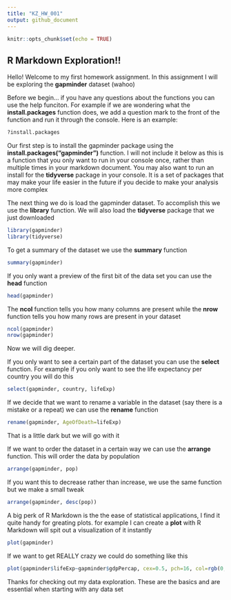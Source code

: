 ```yaml
---
title: "KZ_HW_001"
output: github_document
---
```


```r
knitr::opts_chunk$set(echo = TRUE)
```

## R Markdown Exploration!!

Hello! Welcome to my first homework assignment. In this assignment I will be exploring the **gapminder** dataset (wahoo) 

Before we begin... if you have any questions about the functions you can use the help funciton. For example if we are wondering what the **install.packages** function does, we add a question mark to the front of the function and run it through the console. Here is an example:

```r
?install.packages
```

Our first step is to install the gapminder package using the **install.packages("gapminder")** function. I will not include it below as this is a function that you only want to run in your console once, rather than multiple times in your markdown document. You may also want to run an install for the **tidyverse** package in your console. It is a set of packages that may make your life easier in the future if you decide to make your analysis more complex

The next thing we do is load the gapminder dataset. To accomplish this we use the **library** function. We will also load the **tidyverse** package that we just downloaded

```r
library(gapminder)
library(tidyverse)
```

To get a summary of the dataset we use the **summary** function

```r
summary(gapminder)
```

If you only want a preview of the first bit of the data set you can use the **head** function

```r
head(gapminder)
```

The **ncol** function tells you how many columns are present while the **nrow** function tells you how many rows are present in your dataset

```r
ncol(gapminder)
nrow(gapminder)
```

Now we will dig deeper. 

If you only want to see a certain part of the dataset you can use the **select** function. For example if you only want to see the life expectancy per country you will do this

```r
select(gapminder, country, lifeExp)
```

If we decide that we want to rename a variable in the dataset (say there is a mistake or a repeat) we can use the **rename** function

```r
rename(gapminder, AgeOfDeath=lifeExp)
```

That is a little dark but we will go with it

If we want to order the dataset in a certain way we can use the **arrange** function. This will order the data by population

```r
arrange(gapminder, pop)
```

If you want this to decrease rather than increase, we use the same function but we make a small tweak

```r
arrange(gapminder, desc(pop))
```

A big perk of R Markdown is the the ease of statistical applications, I find it quite handy for greating plots. for example I can create a **plot** with R Markdown will spit out a visualization of it instantly

```r
plot(gapminder)
```


If we want to get REALLY crazy we could do something like this

```r
plot(gapminder$lifeExp~gapminder$gdpPercap, cex=0.5, pch=16, col=rgb(0,0,0,0.25))
```

Thanks for checking out my data exploration. These are the basics and are essential when starting with any data set 


